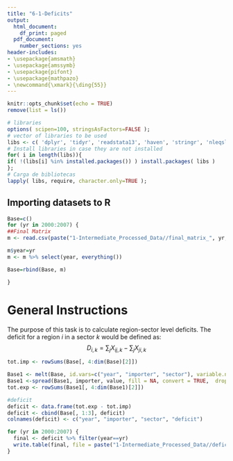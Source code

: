 ```yaml
---
title: "6-1-Deficits"
output:
  html_document:
    df_print: paged
  pdf_document:
    number_sections: yes
header-includes:
- \usepackage{amsmath}
- \usepackage{amssymb}
- \usepackage{pifont}
- \usepackage{mathpazo}
- \newcommand{\xmark}{\ding{55}}
---
```



```r
knitr::opts_chunk$set(echo = TRUE)
remove(list = ls())
```

```r
# libraries
options( scipen=100, stringsAsFactors=FALSE );
# vector of libraries to be used
libs <- c( 'dplyr', 'tidyr', 'readstata13', 'haven', 'stringr', 'nleqslv', 'gdata', 'Statamarkdown', 'readxl', 'writexl');
# Install libraries in case they are not installed
for( i in length(libs)){ 
if( !(libs[i] %in% installed.packages()) ) install.packages( libs ) 
};
# Carga de bibliotecas
lapply( libs, require, character.only=TRUE );
```


## Importing datasets to R
```r
Base=c()
for (yr in 2000:2007) {
##Final Matrix  
m <- read.csv(paste("1-Intermediate_Processed_Data//final_matrix_", yr, ".csv", sep=""), header = TRUE, sep = ",", dec = ".")

m$year=yr
m <- m %>% select(year, everything())

Base=rbind(Base, m)

}
```


# General Instructions
The purpose of this task is to calculate region-sector level deficits. The deficit for a region $i$ in a sector $k$ would be defined as: 
$$
D_{i,k}=\sum_j X_{ij,k} - \sum_j X_{ji,k}
$$
```r
tot.imp <- rowSums(Base[, 4:dim(Base)[2]])

Base1 <- melt(Base, id.vars=c("year", "importer", "sector"), variable.name="exporter", value.name = "value")
Base1 <-spread(Base1, importer, value, fill = NA, convert = TRUE,  drop = TRUE, sep = NULL)
tot.exp <- rowSums(Base1[, 4:dim(Base1)[2]])

#deficit
deficit <- data.frame(tot.exp - tot.imp)
deficit <- cbind(Base[, 1:3], deficit)
colnames(deficit) <- c("year", "importer", "sector", "deficit")

for (yr in 2000:2007) {
  final <- deficit %>% filter(year==yr)
  write.table(final, file = paste("1-Intermediate_Processed_Data//deficits_", yr, ".csv", sep=""), sep = ",", row.names = FALSE)
}

```
